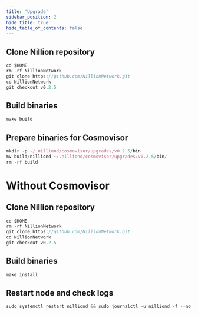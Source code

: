 ```yaml
---
title: 'Upgrade'
sidebar_position: 2
hide_title: true
hide_table_of_contents: false
---
```



<PageTitle
  iconUrl="img/nillion-icon.svg"
  title="Upgrade"
  chainId="nillion-1"
  version="v0.2.5"
/>

## Clone Nillion repository

```js
cd $HOME
rm -rf NillionNetwork
git clone https://github.com/NillionNetwork.git
cd NillionNetwork
git checkout v0.2.5
```

## Build binaries

```js
make build
```

## Prepare binaries for Cosmovisor

```js
mkdir -p ~/.nilliond/cosmovisor/upgrades/v0.2.5/bin
mv build/nilliond ~/.nilliond/cosmovisor/upgrades/v0.2.5/bin/
rm -rf build
```

# Without Cosmovisor

## Clone Nillion repository

```js
cd $HOME
rm -rf NillionNetwork
git clone https://github.com/NillionNetwork.git
cd NillionNetwork
git checkout v0.2.5
```

## Build binaries

```js
make install
```

## Restart node and check logs

```js
sudo systemctl restart nilliond && sudo journalctl -u nilliond -f --no-hostname -o cat
```
